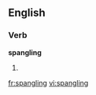 ==English==

===Verb===
'''spangling'''

# {{present participle of|[[spangle]]}}

[[fr:spangling]]
[[vi:spangling]]